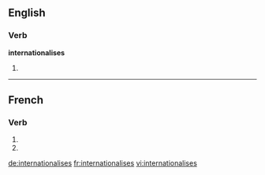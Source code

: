 {{also|internationalisés}}
==English==

===Verb===
'''internationalises'''

# {{third-person singular of|internationalise}}

----

==French==

===Verb===
{{fr-verb-form}}

# {{conjugation of|internationaliser||2|s|pres|ind|lang=fr}}
# {{conjugation of|internationaliser||2|s|pres|sub|lang=fr}}

[[de:internationalises]]
[[fr:internationalises]]
[[vi:internationalises]]